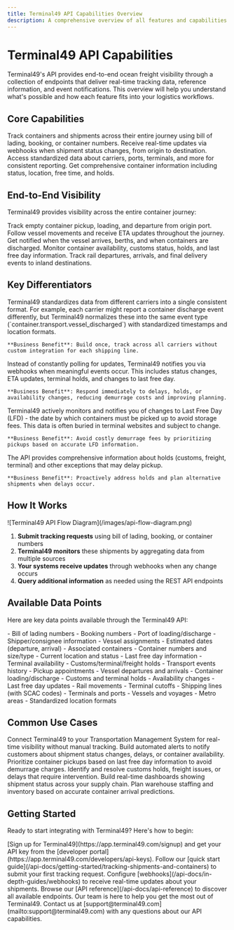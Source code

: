 ```yaml
---
title: Terminal49 API Capabilities Overview
description: A comprehensive overview of all features and capabilities available through the Terminal49 API.
---
```


# Terminal49 API Capabilities

Terminal49's API provides end-to-end ocean freight visibility through a collection of endpoints that deliver real-time tracking data, reference information, and event notifications. This overview will help you understand what's possible and how each feature fits into your logistics workflows.

## Core Capabilities

<CardGroup cols={2}>
  <Card title="Shipment Tracking" icon="ship" color="#0D96F2">
    Track containers and shipments across their entire journey using bill of lading, booking, or container numbers.
  </Card>
  <Card title="Event Notifications" icon="bell" color="#0D96F2">
    Receive real-time updates via webhooks when shipment status changes, from origin to destination.
  </Card>
  <Card title="Reference Data" icon="database" color="#0D96F2">
    Access standardized data about carriers, ports, terminals, and more for consistent reporting.
  </Card>
  <Card title="Container Details" icon="box" color="#0D96F2">
    Get comprehensive container information including status, location, free time, and holds.
  </Card>
</CardGroup>

## End-to-End Visibility

Terminal49 provides visibility across the entire container journey:

<Steps>
  <Step title="Origin Events">
    Track empty container pickup, loading, and departure from origin port.
  </Step>
  <Step title="Ocean Transit">
    Follow vessel movements and receive ETA updates throughout the journey.
  </Step>
  <Step title="Port Arrival">
    Get notified when the vessel arrives, berths, and when containers are discharged.
  </Step>
  <Step title="Terminal Status">
    Monitor container availability, customs status, holds, and last free day information.
  </Step>
  <Step title="Inland Movement">
    Track rail departures, arrivals, and final delivery events to inland destinations.
  </Step>
</Steps>

## Key Differentiators

<AccordionGroup>
  <Accordion title="Normalized Data Across Carriers">
    Terminal49 standardizes data from different carriers into a single consistent format. For example, each carrier might report a container discharge event differently, but Terminal49 normalizes these into the same event type (`container.transport.vessel_discharged`) with standardized timestamps and location formats.

    **Business Benefit**: Build once, track across all carriers without custom integration for each shipping line.
  </Accordion>

  <Accordion title="Real-Time Events via Webhooks">
    Instead of constantly polling for updates, Terminal49 notifies you via webhooks when meaningful events occur. This includes status changes, ETA updates, terminal holds, and changes to last free day.

    **Business Benefit**: Respond immediately to delays, holds, or availability changes, reducing demurrage costs and improving planning.
  </Accordion>

  <Accordion title="Comprehensive Last Free Day Tracking">
    Terminal49 actively monitors and notifies you of changes to Last Free Day (LFD) - the date by which containers must be picked up to avoid storage fees. This data is often buried in terminal websites and subject to change.

    **Business Benefit**: Avoid costly demurrage fees by prioritizing pickups based on accurate LFD information.
  </Accordion>

  <Accordion title="Detailed Exception Data">
    The API provides comprehensive information about holds (customs, freight, terminal) and other exceptions that may delay pickup.

    **Business Benefit**: Proactively address holds and plan alternative shipments when delays occur.
  </Accordion>
</AccordionGroup>

## How It Works

<Frame>
  ![Terminal49 API Flow Diagram](/images/api-flow-diagram.png)
</Frame>

1. **Submit tracking requests** using bill of lading, booking, or container numbers
2. **Terminal49 monitors** these shipments by aggregating data from multiple sources
3. **Your systems receive updates** through webhooks when any change occurs
4. **Query additional information** as needed using the REST API endpoints

## Available Data Points

Here are key data points available through the Terminal49 API:

<Tabs>
  <Tab title="Shipment Data">
    - Bill of lading numbers
    - Booking numbers
    - Port of loading/discharge
    - Shipper/consignee information
    - Vessel assignments
    - Estimated dates (departure, arrival)
    - Associated containers
  </Tab>

  <Tab title="Container Data">
    - Container numbers and size/type
    - Current location and status
    - Last free day information
    - Terminal availability
    - Customs/terminal/freight holds
    - Transport events history
    - Pickup appointments
  </Tab>

  <Tab title="Event Data">
    - Vessel departures and arrivals
    - Container loading/discharge
    - Customs and terminal holds
    - Availability changes
    - Last free day updates
    - Rail movements
    - Terminal cutoffs
  </Tab>

  <Tab title="Reference Data">
    - Shipping lines (with SCAC codes)
    - Terminals and ports
    - Vessels and voyages
    - Metro areas
    - Standardized location formats
  </Tab>
</Tabs>

## Common Use Cases

<CardGroup cols={2}>
  <Card title="TMS Integration" icon="computer" color="#0D96F2">
    Connect Terminal49 to your Transportation Management System for real-time visibility without manual tracking.
  </Card>

  <Card title="Customer Notifications" icon="envelope" color="#0D96F2">
    Build automated alerts to notify customers about shipment status changes, delays, or container availability.
  </Card>

  <Card title="Drayage Optimization" icon="truck" color="#0D96F2">
    Prioritize container pickups based on last free day information to avoid demurrage charges.
  </Card>

  <Card title="Exception Management" icon="exclamation-triangle" color="#0D96F2">
    Identify and resolve customs holds, freight issues, or delays that require intervention.
  </Card>

  <Card title="Shipment Dashboards" icon="chart-line" color="#0D96F2">
    Build real-time dashboards showing shipment status across your supply chain.
  </Card>

  <Card title="Delivery Planning" icon="calendar" color="#0D96F2">
    Plan warehouse staffing and inventory based on accurate container arrival predictions.
  </Card>
</CardGroup>

## Getting Started

Ready to start integrating with Terminal49? Here's how to begin:

<Steps>
  <Step title="Get API Access">
    [Sign up for Terminal49](https://app.terminal49.com/signup) and get your API key from the [developer portal](https://app.terminal49.com/developers/api-keys).
  </Step>
  <Step title="Submit Your First Tracking Request">
    Follow our [quick start guide](/api-docs/getting-started/tracking-shipments-and-containers) to submit your first tracking request.
  </Step>
  <Step title="Set Up Webhooks">
    Configure [webhooks](/api-docs/in-depth-guides/webhooks) to receive real-time updates about your shipments.
  </Step>
  <Step title="Explore the API">
    Browse our [API reference](/api-docs/api-reference) to discover all available endpoints.
  </Step>
</Steps>

<Card title="Need Help?" icon="question-circle" color="#0D96F2">
  Our team is here to help you get the most out of Terminal49. Contact us at [support@terminal49.com](mailto:support@terminal49.com) with any questions about our API capabilities.
</Card>
